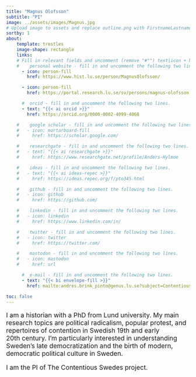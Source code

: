 ```yaml
---
title: "Magnus Olofsson"
subtitle: "PI"
image: ../assets/images/Magnus.jpg
# Upload image to assets and replace outline.png with FirstnameLastname.ending
sortby: 1
about:
    template: trestles
    image-shape: rectangle
    links:
    # Fill in relevant fields and uncomment (remove "#"") text|icon + href rows
    #    personal website - fill in and uncomment the following two lines.
      - icon: person-fill
        href: https://www.hist.lu.se/person/MagnusOlofsson/

      - icon: person-fill
        href: https://portal.research.lu.se/sv/persons/magnus-olofsson

      #  orcid - fill in and uncomment the following two lines.
      - text: "{{< ai orcid >}}"
        href: https://orcid.org/0000-0002-4099-4068

    #    google scholar - fill in and uncomment the following two lines.
    #   - icon: mortarboard-fill
    #     href: https://scholar.google.com/

    #    researchgate - fill in and uncomment the following two lines.
    #   - text: "{{< ai researchgate >}}"
    #     href: https://www.researchgate.net/profile/Anders-Hylmoe

    #    ideas - fill in and uncomment the following two lines.
    #   - text: "{{< ai ideas-repec >}}"
    #     href: https://ideas.repec.org/f/pto345.html

    #    github - fill in and uncomment the following two lines.
    #   - icon: github
    #     href: https://github.com/

    #    linkedin - fill in and uncomment the following two lines.
    #   - icon: linkedin
    #     href: https://www.linkedin.com/in/

    #    twitter - fill in and uncomment the following two lines.
    #   - icon: twitter
    #     href: https://twitter.com/

    #    mastodon - fill in and uncomment the following two lines.
    #   - icon: mastodon
    #     href: url

      #  e-mail - fill in and uncomment the following two lines.
      - text: "{{< bi envelope-fill >}}"
        href: mailto:andres.brink_pinto@genus.lu.se?subject=ContentiousGatherings

toc: false
---
```



::: { style="font-size: 125%;" }

I am a historian with a PhD from Lund university. My main research topics are
political radicalism, popular protest, and repertoires of contention in
Swedish 19th and early 20th century. I’m particularly interested in
understanding Sweden’s late democratization and the birth of modern,
democratic political culture in Sweden.

I am the PI of The Contentious Swedes project.
 
:::
